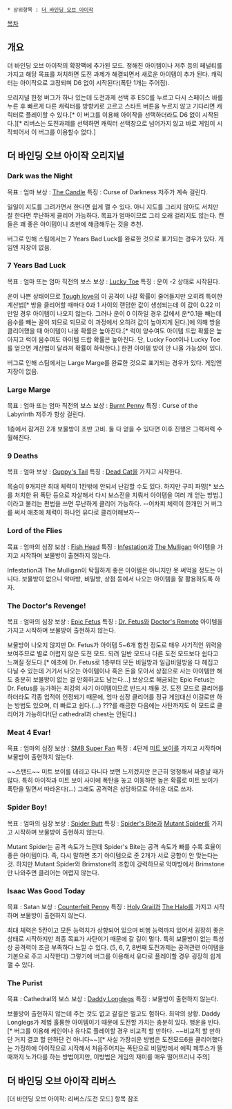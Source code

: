  * 상위항목 : [[더 바인딩 오브 아이작]]

[[목차]]

== 개요 ==
더 바인딩 오브 아이작의 확장팩에 추가된 모드. 정해진 아이템이나 저주 등의 페널티를 가지고 해당 목표를 처치하면 도전 과제가 해결되면서 새로운 아이템이 추가 된다. 캐릭터는 아이작으로 고정되며 D6 없이 시작된다(폭탄 1개는 주어짐).

오리지널 한정 버그가 하나 있는데 도전과제 선택 후 ESC를 누르고 다시 스페이스 바를 누른 후 빠르게 다른 캐릭터를 방향키로 고르고 스타트 버튼을 누르지 않고 기다리면 캐릭터로 플레이할 수 있다.[* 이 버그를 이용해 아이작을 선택하더라도 D6 없이 시작된다.][* 리버스는 도전과제를 선택하면 캐릭터 선택창으로 넘어가지 않고 바로 게임이 시작되어서 이 버그를 이용할수 없다.]

== 더 바인딩 오브 아이작 오리지널 ==
=== Dark was the Night ===
목표 : 엄마
보상 : [[더 바인딩 오브 아이작/아이템#TheCandle|The Candle]]
특징 : Curse of Darkness 저주가 계속 걸린다.

일일이 지도를 그려가면서 한다면 쉽게 깰 수 있다. 아니 지도를 그리지 않아도 서치만 잘 한다면 무난하게 클리어 가능하다. 목표가 엄마이므로 그리 오래 걸리지도 않는다. 캔들은 꽤 좋은 아이템이니 초반에 해금해두는 것을 추천.

버그로 인해 스팀에서는 7 Years Bad Luck를 완료한 것으로 표기되는 경우가 있다. 게임엔 지장이 없음.

=== 7 Years Bad Luck ===
목표 : 엄마 또는 엄마 직전의 보스
보상 : [[더 바인딩 오브 아이작/아이템#LuckyToe|Lucky Toe]]
특징 : 운이 -2 상태로 시작된다.

운이 나쁜 상태이므로 [[더 바인딩 오브 아이작/아이템#ToughLove|Tough love]]의 이 공격이 나갈 확률이 줄어들지만 오히려 특이한 계산법[* 방을 클리어할 때마다 0과 1 사이의 랜덤한 값이 생성되는데 이 값이 0.22 미만일 경우 아이템이 나오지 않는다. 그러나 운이 0 이하일 경우 값에서 운*0.1을 빼는데 음수를 빼는 꼴이 되므로 되므로 이 과정에서 오히려 값이 높아지게 된다.]에 의해 방을 클리어했을 때 아이템이 나올 확률은 높아진다.[* 럭이 양수여도 아이템 드랍 확률은 높아지고 럭이 음수여도 아이템 드랍 확률은 높아진다. 단, Lucky Foot이나 Lucky Toe를 얻으면 계산법이 달라져 확률이 하락한다.] 한편 아이템 방이 안 나올 가능성이 있다.

버그로 인해 스팀에서는 Large Marge를 완료한 것으로 표기되는 경우가 있다. 게임엔 지장이 없음.

=== Large Marge ===
목표 : 엄마 또는 엄마 직전의 보스
보상 : [[더 바인딩 오브 아이작/아이템#BurntPenny|Burnt Penny]]
특징 : Curse of the Labyrinth 저주가 항상 걸린다.

1층에서 잠겨진 2개 보물방이 초반 고비. 둘 다 얻을 수 있다면 이후 진행은 그럭저럭 수월해진다.

=== 9 Deaths ===
목표 : 엄마
보상 : [[더 바인딩 오브 아이작/아이템#GuppysTail|Guppy's Tail]]
특징 : [[더 바인딩 오브 아이작/아이템#DeadCat|Dead Cat]]을 가지고 시작한다.

목숨이 9개지만 최대 체력이 1칸밖에 안되서 난감할 수도 있다. 하지만 구피 파밍[* 보스를 처치한 뒤 폭탄 등으로 자살해서 다시 보스전을 치뤄서 아이템을 여러 개 얻는 방법.]이라고 불리는 편법을 쓰면 무난하게 클리어 가능하다.
--어차피 체력이 한개인 거 버그를 써서 애초에 체력이 하나인 유다로 클리어해보자--

=== Lord of the Flies ===
목표 : 엄마의 심장
보상 : [[더 바인딩 오브 아이작/아이템#FishHead|Fish Head]]
특징 : [[더 바인딩 오브 아이작/아이템#Infestation|Infestation]]과 [[더 바인딩 오브 아이작/아이템#TheMulligan|The Mulligan]] 아이템을 가지고 시작하며 보물방이 출현하지 않는다.

Infestation과 The Mulligan이 탁월하게 좋은 아이템은 아니지만 못 써먹을 정도는 아니다. 보물방이 없으니 악마방, 비밀방, 상점 등에서 나오는 아이템을 잘 활용하도록 하자.

=== The Doctor's Revenge! ===
목표 : 엄마의 심장
보상 : [[더 바인딩 오브 아이작/아이템#EpicFetus|Epic Fetus]]
특징 : [[더 바인딩 오브 아이작/아이템#DrFetus|Dr. Fetus]]와 [[더 바인딩 오브 아이작/아이템#DoctorsRemote|Doctor's Remote]] 아이템을 가지고 시작하며 보물방이 출현하지 않는다.

보물방이 나오지 않지만 Dr. Fetus가 아이템 5~6개 합친 정도로 매우 사기적인 위력을 보여주므로 별로 어렵지 않은 도전 모드. 되려 일반 모드나 다른 도전 모드보다 쉽다고 느껴질 정도다.[* 애초에 Dr. Fetus로 1층부터 모든 비밀방과 일급비밀방을 다 헤집고 다닐 수 있는데 거기서 나오는 아이템이나 혹은 돈을 모아서 상점으로 사는 아이템만 해도 충분히 보물방이 없는 걸 만회하고도 남는다...] 보상으로 해금되는 Epic Fetus는 Dr. Fetus를 능가하는 최강의 사기 아이템이므로 반드시 깨둘 것.
도전 모드로 클리어를 하더라도 각종 업적이 인정되기 때문에, 엄마 심장 클리어를 정규 게임대신 이걸로만 하는 방법도 있으며, 더 빠르고 쉽다.(...) ???를 해금한 다음에는 사탄까지도 이 모드로 클리어가 가능하다!(단 cathedral과 chest는 안된다.)
=== Meat 4 Evar! ===
목표 : 엄마의 심장
보상 : [[더 바인딩 오브 아이작/아이템#SMBSuperFan|SMB Super Fan]]
특징 : 4단계 [[더 바인딩 오브 아이작/아이템#CubeofMeat|미트 보이]]를 가지고 시작하며 보물방이 출현하지 않는다.

~~스탠드~~ 미트 보이를 데리고 다니다 보면 느끼겠지만 은근히 멍청해서 짜증날 때가 많다. 특히 아이작과 미트 보이 사이에 폭탄을 놓고 이동하면 높은 확률로 미트 보이가 폭탄을 밀면서 따라온다(...) 그래도 공격력은 상당하므로 아쉬운 대로 쓰자.

=== Spider Boy! ===
목표 : 엄마의 심장
보상 : [[더 바인딩 오브 아이작/아이템#SpiderButt|Spider Butt]]
특징 : [[더 바인딩 오브 아이작/아이템#SpiderBite|Spider's Bite]]과 [[더 바인딩 오브 아이작/아이템#MutantSpider|Mutant Spider]]를 가지고 시작하며 보물방이 출현하지 않는다.

Mutant Spider는 공격 속도가 느린데 Spider's Bite는 공격 속도가 빠를 수록 효율이 좋은 아이템이다. 즉, 다시 말하면 초기 아이템으로 준 2개가 서로 궁합이 안 맞는다는 것. 하지만 Mutant Spider와 Brimstone의 조합이 강력하므로 악마방에서 Brimstone만 나와주면 클리어는 어렵지 않는다.

=== Isaac Was Good Today ===
목표 : Satan
보상 : [[더 바인딩 오브 아이작/아이템#CounterfeitPenny|Counterfeit Penny]]
특징 : [[더 바인딩 오브 아이작/아이템#HolGrail|Holy Grail]]과 [[더 바인딩 오브 아이작/아이템#TheHalo|The Halo]]를 가지고 시작하며 보물방이 출현하지 않는다.

최대 체력은 5칸이고 모든 능력치가 상향되어 있으며 비행 능력까지 있어서 굉장히 좋은 상태로 시작하지만 최종 목표가 사탄이기 때문에 갈 길이 멀다. 특히 보물방이 없는 특성상 공격력이 조금 부족하다 느낄 수 있다. (5, 6, 7, 8번째 도전과제는 공격관련 아이템을 기본으로 주고 시작한다) 그렇기에 버그를 이용해서 유다로 플레이할 경우 굉장히 쉽게 깰 수 있다. 

=== The Purist ===
목표 : Cathedral의 보스
보상 : [[더 바인딩 오브 아이작/아이템#DaddyLonglegs|Daddy Longlegs]]
특징 : 보물방이 출현하지 않는다.

보물방이 출현하지 않는데 주는 것도 없고 갈길은 멀고도 험하다. 최악의 상황. Daddy Longlegs가 제법 훌륭한 아이템이기 때문에 도전할 가치는 충분히 있다. 행운을 빈다.[* 버그를 이용해 케인이나 유다로 플레이할 경우 비교적 할 만하다. ~~비교적 할 만하단 거지 결코 할 만하단 건 아니다~~][* 사실 가장쉬운 방법은 도전모드6을 클리어했다는 가정하에 아이작으로 시작해서 처음주어지는 폭탄으로 비밀방에서 에픽 페투스가 뜰때까지 노가다를 하는 방법이지만, 이방법은 게임의 재미를 매우 떨어뜨리니 주의]

== 더 바인딩 오브 아이작 리버스 ==
[더 바인딩 오브 아이작: 리버스/도전 모드] 항목 참조
